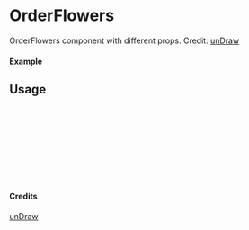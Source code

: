
<Meta of={OrderFlowers} title="unDraw/OrderFlowers" />

# OrderFlowers

OrderFlowers component with different props.
Credit: [unDraw](https://undraw.co/illustrations)

#### Example

<Canvas of={OrderFlowers.Primary} />

## Usage

```ts
import { OrderFlowers } from "yadl-ui";

const Example = () => {
  return (
      <OrderFlowers />
  );
};

export default Example;
```

#### Credits
[unDraw](https://undraw.co/illustrations)
